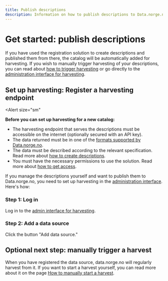 ```yaml
---
title: Publish descriptions
description: Information on how to publish descriptions to Data.norge.no.
---
```


# Get started: publish descriptions

If you have used the registration solution to create descriptions and published them from there, the catalog will be automatically added for harvesting.
If you wish to manually trigger harvesting of your descriptions, you can read about [how to trigger harvesting](/docs/sharing-data/publishing-data-descriptions/4-triggering-harvest) or go directly to the [administration interface for harvesting](https://admin.fellesdatakatalog.digdir.no/data-sources).

## Set up harvesting: Register a harvesting endpoint

<Alert
    size="sm"
>
**Before you can set up harvesting for a new catalog:**

-   The harvesting endpoint that serves the descriptions must be accessible on the internet (optionally secured with an API key).
-   The data returned must be in one of the [formats supported by Data.norge.no](/docs/sharing-data/publishing-data-descriptions/1-creating-descriptions-self).
-   The data must be described according to the relevant specification. Read more about [how to create descriptions](/docs/sharing-data/publishing-data-descriptions/1-creating-descriptions-self).
-   You must have the necessary permissions to use the solution. Read more about [how to get access](/docs/sharing-data/login-and-access).

</Alert>

If you manage the descriptions yourself and want to publish them to Data.norge.no, you need to set up harvesting in the [administration interface](https://admin.fellesdatakatalog.digdir.no/data-sources). Here's how:

### Step 1: Log in

Log in to the [admin interface for harvesting](https://admin.fellesdatakatalog.digdir.no/data-sources).

### Step 2: Add a data source

Click the button "Add data source."

## Optional next step: manually trigger a harvest

When you have registered the data source, data.norge.no will regularly harvest from it.
If you want to start a harvest yourself, you can read more about it on the page [How to manually start a harvest](/docs/sharing-data/publishing-data-descriptions/4-triggering-harvest).
